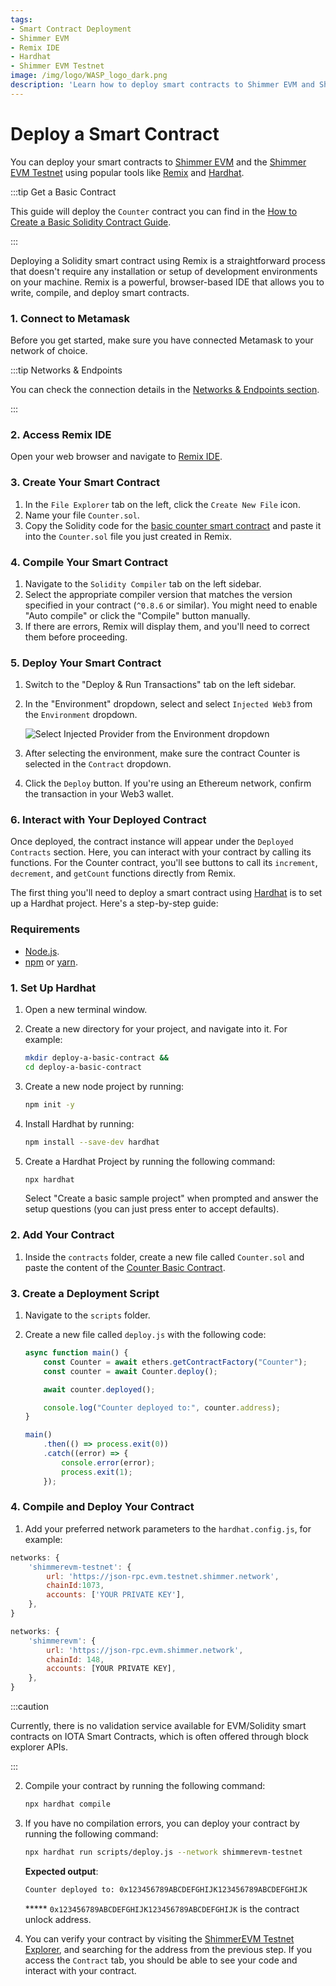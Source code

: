 ```yaml
---
tags:
- Smart Contract Deployment
- Shimmer EVM
- Remix IDE
- Hardhat 
- Shimmer EVM Testnet
image: /img/logo/WASP_logo_dark.png
description: 'Learn how to deploy smart contracts to Shimmer EVM and Shimmer EVM Testnet using popular tools like Remix and Hardhat.'
---
```


# Deploy a Smart Contract

You can deploy your smart contracts to [Shimmer EVM](https://explorer.evm.shimmer.network/) and
the [Shimmer EVM Testnet](https://explorer.evm.testnet.shimmer.network/) using popular tools like [Remix](#remix)
and [Hardhat](#hardhat).

:::tip Get a Basic Contract

This guide will deploy the `Counter` contract you can find in
the [How to Create a Basic Solidity Contract Guide](create-a-basic-contract.md).

:::

<Tabs>
<TabItem value='remix' label='Remix'>

Deploying a Solidity smart contract using Remix is a straightforward process that doesn't require any installation or
setup of development environments on your machine. Remix is a powerful, browser-based IDE that allows you to write,
compile, and deploy smart contracts.

### 1. Connect to Metamask

Before you get started, make sure you have connected Metamask to your network of choice.

:::tip Networks & Endpoints

You can check the connection details in the [Networks & Endpoints section](/build/networks-endpoints/).

:::

<Tabs>
<TabItem value='testnet' label='ShimmerEVM Testnet'>
<AddToMetaMaskButton cfg={EVMNetworks['shimmerevm-testnet']}/>
</TabItem>
<TabItem value='shimmerEVM' label='Shimmer EVM'>
<AddToMetaMaskButton cfg={EVMNetworks['shimmerevm']}/>
</TabItem>
</Tabs>

### 2. Access Remix IDE

Open your web browser and navigate to [Remix IDE](https://remix.ethereum.org/).

### 3. Create Your Smart Contract

1. In the `File Explorer` tab on the left, click the `Create New File` icon.
2. Name your file `Counter.sol`.
3. Copy the Solidity code for the [basic counter smart contract](create-a-basic-contract.md) and paste it into
   the `Counter.sol` file you just created in Remix.

### 4. Compile Your Smart Contract

1. Navigate to the `Solidity Compiler` tab on the left sidebar.
2. Select the appropriate compiler version that matches the version specified in your contract (`^0.8.6` or similar).
   You might need to enable "Auto compile" or click the "Compile" button manually.
3. If there are errors, Remix will display them, and you'll need to correct them before proceeding.

### 5. Deploy Your Smart Contract

1. Switch to the "Deploy & Run Transactions" tab on the left sidebar.
2. In the "Environment" dropdown, select and select `Injected Web3` from the `Environment` dropdown.

   ![Select Injected Provider from the Environment dropdown](/img/evm/remix-injected-provider-metamask.png)
   
3. After selecting the environment, make sure the contract Counter is selected in the `Contract` dropdown.
4. Click the `Deploy` button. If you're using an Ethereum network, confirm the transaction in your Web3 wallet.

### 6. Interact with Your Deployed Contract

Once deployed, the contract instance will appear under the `Deployed Contracts` section.
Here, you can interact with your contract by calling its functions. For the Counter contract, you'll see buttons to call
its `increment`, `decrement`, and `getCount` functions directly from Remix.

</TabItem>
<TabItem value='hardhat' label='Hardhat'>

The first thing you'll need to deploy a smart contract using [Hardhat](https://hardhat.org/) is to set up a Hardhat
project. Here's a step-by-step guide:

### Requirements

* [Node.js](https://nodejs.org/).
* [npm](https://www.npmjs.com/) or [yarn](https://yarnpkg.com/).

### 1. Set Up Hardhat

1. Open a new terminal window.
2. Create a new directory for your project, and navigate into it. For example:
   ```bash
   mkdir deploy-a-basic-contract &&
   cd deploy-a-basic-contract
   ```
3. Create a new node project by running:
   ```bash
   npm init -y
   ```
4. Install Hardhat by running:
   ```bash
   npm install --save-dev hardhat
   ```
5. Create a Hardhat Project by running the following command:
   ```bash
   npx hardhat
   ```

   Select "Create a basic sample project" when prompted and answer the setup questions (you can just press enter to
   accept defaults).

### 2. Add Your Contract

1. Inside the `contracts` folder, create a new file called  `Counter.sol` and paste the content of
   the [Counter Basic Contract](create-a-basic-contract.md).

### 3. Create a Deployment Script

1. Navigate to the `scripts` folder.
2. Create a new file called `deploy.js` with the following code:

   ```javascript
   async function main() {
       const Counter = await ethers.getContractFactory("Counter");
       const counter = await Counter.deploy();
   
       await counter.deployed();
   
       console.log("Counter deployed to:", counter.address);
   }
   
   main()
       .then(() => process.exit(0))
       .catch((error) => {
           console.error(error);
           process.exit(1);
       });
   ```

### 4. Compile and Deploy Your Contract

1. Add your preferred network parameters to the `hardhat.config.js`, for example:

<Tabs>
<TabItem value='testnet' label='ShimmerEVM Testnet'>

```javascript
networks: {
    'shimmerevm-testnet': {
        url: 'https://json-rpc.evm.testnet.shimmer.network',
        chainId:1073,
        accounts: ['YOUR PRIVATE KEY'],
    },
}
```

</TabItem>
<TabItem value='shimmerEVM' label='Shimmer EVM'>

```javascript
networks: {
    'shimmerevm': {
        url: 'https://json-rpc.evm.shimmer.network',
        chainId: 148, 
        accounts: [YOUR PRIVATE KEY],
    },
}
```

</TabItem>
</Tabs>

:::caution

Currently, there is no validation service available for EVM/Solidity smart contracts on IOTA Smart Contracts, which is
often offered through block explorer APIs.

:::

2. Compile your contract by running the following command:

   ```bash
   npx hardhat compile
   ```

3. If you have no compilation errors, you can deploy your contract by running the following command:

   ```bash
   npx hardhat run scripts/deploy.js --network shimmerevm-testnet
   ```

   **Expected output**:

   ```bash
   Counter deployed to: 0x123456789ABCDEFGHIJK123456789ABCDEFGHIJK
   ```
   ***** `0x123456789ABCDEFGHIJK123456789ABCDEFGHIJK` is the contract unlock address.

4. You can verify your contract by visiting
   the [ShimmerEVM Testnet Explorer](https://explorer.evm.testnet.shimmer.network/),
   and searching for the address from the previous step. If you access the `Contract` tab, you should be able to see
   your code and interact with your contract.

</TabItem>
</Tabs>